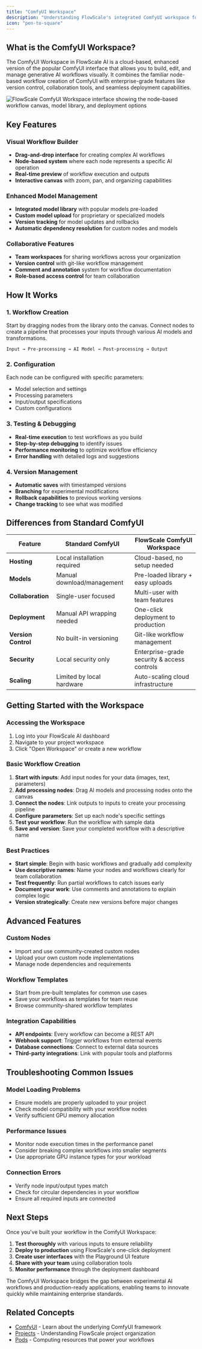 ```yaml
---
title: "ComfyUI Workspace"
description: "Understanding FlowScale's integrated ComfyUI workspace for building and managing generative AI workflows"
icon: "pen-to-square"
---
```


## What is the ComfyUI Workspace?

The ComfyUI Workspace in FlowScale AI is a cloud-based, enhanced version of the popular ComfyUI interface that allows you to build, edit, and manage generative AI workflows visually. It combines the familiar node-based workflow creation of ComfyUI with enterprise-grade features like version control, collaboration tools, and seamless deployment capabilities.

<Frame>
  <img src="/images/glossary/comfyui-workspace-overview.png" alt="FlowScale ComfyUI Workspace interface showing the node-based workflow canvas, model library, and deployment options" />
</Frame>

## Key Features

### Visual Workflow Builder
- **Drag-and-drop interface** for creating complex AI workflows
- **Node-based system** where each node represents a specific AI operation
- **Real-time preview** of workflow execution and outputs
- **Interactive canvas** with zoom, pan, and organizing capabilities

### Enhanced Model Management
- **Integrated model library** with popular models pre-loaded
- **Custom model upload** for proprietary or specialized models
- **Version tracking** for model updates and rollbacks
- **Automatic dependency resolution** for custom nodes and models

### Collaborative Features
- **Team workspaces** for sharing workflows across your organization
- **Version control** with git-like workflow management
- **Comment and annotation** system for workflow documentation
- **Role-based access control** for team collaboration

## How It Works

### 1. Workflow Creation
Start by dragging nodes from the library onto the canvas. Connect nodes to create a pipeline that processes your inputs through various AI models and transformations.

```
Input → Pre-processing → AI Model → Post-processing → Output
```

### 2. Configuration
Each node can be configured with specific parameters:
- Model selection and settings
- Processing parameters
- Input/output specifications
- Custom configurations

### 3. Testing & Debugging
- **Real-time execution** to test workflows as you build
- **Step-by-step debugging** to identify issues
- **Performance monitoring** to optimize workflow efficiency
- **Error handling** with detailed logs and suggestions

### 4. Version Management
- **Automatic saves** with timestamped versions
- **Branching** for experimental modifications
- **Rollback capabilities** to previous working versions
- **Change tracking** to see what was modified

## Differences from Standard ComfyUI

| Feature | Standard ComfyUI | FlowScale ComfyUI Workspace |
|---------|------------------|--------------------------|
| **Hosting** | Local installation required | Cloud-based, no setup needed |
| **Models** | Manual download/management | Pre-loaded library + easy uploads |
| **Collaboration** | Single-user focused | Multi-user with team features |
| **Deployment** | Manual API wrapping needed | One-click deployment to production |
| **Version Control** | No built-in versioning | Git-like workflow management |
| **Security** | Local security only | Enterprise-grade security & access controls |
| **Scaling** | Limited by local hardware | Auto-scaling cloud infrastructure |

## Getting Started with the Workspace

### Accessing the Workspace
1. Log into your FlowScale AI dashboard
2. Navigate to your project workspace
3. Click "Open Workspace" or create a new workflow

### Basic Workflow Creation
1. **Start with inputs**: Add input nodes for your data (images, text, parameters)
2. **Add processing nodes**: Drag AI models and processing nodes onto the canvas
3. **Connect the nodes**: Link outputs to inputs to create your processing pipeline
4. **Configure parameters**: Set up each node's specific settings
5. **Test your workflow**: Run the workflow with sample data
6. **Save and version**: Save your completed workflow with a descriptive name

### Best Practices
- **Start simple**: Begin with basic workflows and gradually add complexity
- **Use descriptive names**: Name your nodes and workflows clearly for team collaboration
- **Test frequently**: Run partial workflows to catch issues early
- **Document your work**: Use comments and annotations to explain complex logic
- **Version strategically**: Create new versions before major changes

## Advanced Features

### Custom Nodes
- Import and use community-created custom nodes
- Upload your own custom node implementations
- Manage node dependencies and requirements

### Workflow Templates
- Start from pre-built templates for common use cases
- Save your workflows as templates for team reuse
- Browse community-shared workflow templates

### Integration Capabilities
- **API endpoints**: Every workflow can become a REST API
- **Webhook support**: Trigger workflows from external events
- **Database connections**: Connect to external data sources
- **Third-party integrations**: Link with popular tools and platforms

## Troubleshooting Common Issues

### Model Loading Problems
- Ensure models are properly uploaded to your project
- Check model compatibility with your workflow nodes
- Verify sufficient GPU memory allocation

### Performance Issues
- Monitor node execution times in the performance panel
- Consider breaking complex workflows into smaller segments
- Use appropriate GPU instance types for your workload

### Connection Errors
- Verify node input/output types match
- Check for circular dependencies in your workflow
- Ensure all required inputs are connected

## Next Steps

Once you've built your workflow in the ComfyUI Workspace:

1. **Test thoroughly** with various inputs to ensure reliability
2. **Deploy to production** using FlowScale's one-click deployment
3. **Create user interfaces** with the Playground UI feature
4. **Share with your team** using collaboration tools
5. **Monitor performance** through the deployment dashboard

The ComfyUI Workspace bridges the gap between experimental AI workflows and production-ready applications, enabling teams to innovate quickly while maintaining enterprise standards.

## Related Concepts

- [ComfyUI](/getting-started/glossary/comfyui) - Learn about the underlying ComfyUI framework
- [Projects](/getting-started/glossary/projects) - Understanding FlowScale project organization
- [Pods](/getting-started/glossary/pods) - Computing resources that power your workflows
